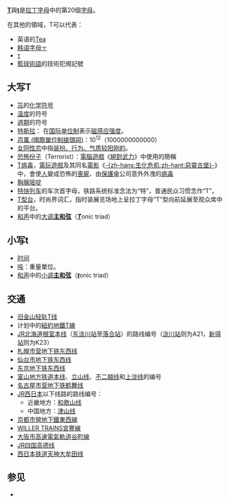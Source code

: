{{expand|time=2010-08-04T09:45:05+00:00}}
'''[[T|T]]'''與'''[[t|t]]'''是[[拉丁字母|拉丁字母]]中的第20個[[字母|字母]]。

在其他的領域，T可以代表：
* 英语的[[茶|Tea]]
* [[韩语字母|韩语字母]][[ㅜ|ㅜ]]
* [[τ|τ]]
* [[籃球術語|籃球術語]]的技術犯規記號

== 大写T ==
* [[氚|氚]]的[[化学符号|化学符号]]
* [[温度|温度]]的符号
* [[週期|週期]]的符号
*[[特斯拉|特斯拉]]： 在[[国际单位制|国际单位制]]表示[[磁感应强度|磁感应强度]]。
* [[百萬_(國際單位制接頭詞)|百萬 (國際單位制接頭詞)]]：10<sup>12</sup>（1000000000000）
* [[女同性恋|女同性恋]]中指[[頂底|装扮、行为、气质较阳刚的]]。
* [[恐怖份子|恐怖份子]]（Terrorist）：[[電腦遊戲|電腦遊戲]]《[[絕對武力|絕對武力]]》中使用的簡稱
* [[T病毒|T病毒]]，[[電玩遊戲|電玩遊戲]]及其同名[[電影|電影]]《[[生化危机系列|-{zh-hans:生化危机;zh-hant:惡靈古堡}-]]》中，會使[[人|人]]變成恐怖的[[喪屍|喪屍]]、由[[保護傘|保護傘]]公司意外外洩的[[病毒|病毒]]
* [[胸腺嘧啶|胸腺嘧啶]]
* [[特快列车|特快列车]]的车次首字母，铁路系统标准念法为“特”，普通民众习惯念作“T”。
* [[T型台|T型台]]，时尚界词汇，指时装展览场地上呈拉丁字母“T”型向前延展至观众席中的平台。
* [[和声|和声]]中的[[大調|大调]][[主和弦|'''主和弦''']]（'''<u>''T''</u>'''onic triad）

== 小写t ==
* [[时间|时间]]
* [[吨|吨]]：重量單位。
* [[和声|和声]]中的[[小调|小调]][[主和弦|'''主和弦''']]（'''<u>''t''</u>'''onic triad）

== 交通 ==
{{线路名消歧义}}
* [[旧金山轻轨T线|旧金山轻轨T线]]
* 计划中的[[紐約地鐵T線|紐約地鐵T線]]
* [[JR北海道|JR北海道]][[根室本线|根室本线]]（[[东泷川站|东泷川站]]至[[落合站_(北海道)|落合站]]）的路线编号（[[泷川站|泷川站]]则为A21，[[新得站|新得站]]则为K23）
* [[札幌市营地下铁|札幌市营地下铁]][[東西線_(札幌市營地下鐵)|东西线]]
* [[仙台市地下铁东西线|仙台市地下铁东西线]]
* [[东京地下铁|东京地下铁]]{{rint|tokyo|t}}[[東西線_(東京地下鐵)|东西线]]
* [[富山地方铁道|富山地方铁道]][[富山地方鐵道本線|本线]]、[[立山线|立山线]]、[[不二越线|不二越线]]和[[上泷线|上泷线]]的编号
* [[名古屋市营地下铁|名古屋市营地下铁]][[鹤舞线|鹤舞线]]
* [[JR西日本|JR西日本]]以下线路的路线编号：
**近畿地方：[[和歌山线|和歌山线]]
**中国地方：[[津山线_(日本)|津山线]]
* [[京都市營地下鐵|京都市營地下鐵]][[東西線_(京都市營地下鐵)|東西線]]
* [[WILLER_TRAINS|WILLER TRAINS]][[宮豐線|宮豐線]]
* [[大阪市高速電氣軌道|大阪市高速電氣軌道]][[谷町線_(大阪市高速電氣軌道)|谷町線]]
* [[JR四国|JR四国]][[高德线|高德线]]
* [[西日本铁道|西日本铁道]][[天神大牟田线|天神大牟田线]]

== 参见 ==
* {{Lookfrom|T}}
{{letter disambig}}